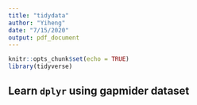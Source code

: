 ```yaml
---
title: "tidydata"
author: "Yiheng"
date: "7/15/2020"
output: pdf_document
---
```


```r
knitr::opts_chunk$set(echo = TRUE)
library(tidyverse)
```

## Learn `dplyr` using gapmider dataset

